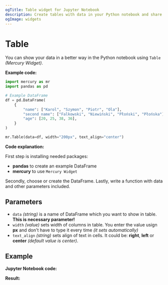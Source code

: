 ```yaml
---
ogTitle: Table widget for Jupyter Notebook
description: Create tables with data in your Python notebook and share it with other users.
ogImage: widgets
---
```



# Table

You can show your data in a better way in the Python notebook using `Table` *(Mercury Widget)*.

**Example code:**

```python
import mercury as mr
import pandas as pd
```
```python
# Example DataFrame
df = pd.DataFrame(
    {
        "name": ["Karol", "Szymon", "Piotr", "Ola"],
        "second name": ["Falkowski", "Niewiński", "Płoński", "Płońska"],
        "age": [20, 25, 38, 36],
    }
)
```
```python
mr.Table(data=df, width="200px", text_align="center")
```

**Code explanation:**

First step is installing needed packages: 
- **pandas** to create an example DataFrame
- **mercury** to use `Mercury Widget`


Secondly, choose or create the DataFrame. Lastly, write a function with data and other parameters included.

## Parameters

- `data` *(string)* is a name of DataFrame which you want to show in table. **This is necessary parameter!**
- `width` *(value)* sets width of columns in table. You enter the value usign **px** and don't have to type it every time *(it sets automatically)*
- `text_align` *(string)* sets align of text in cells. It could be: **right**, **left** or **center** *(default value is center)*.

## Example 

**Jupyter Notebook code:**

<Screenshot src={codePng} alt="Jupyter Notebook code screenshot." />

**Result:**

<Screenshot src={resultPng} alt="Finall result - table in Jupyter Notebook" />